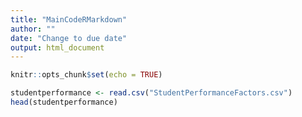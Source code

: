 ```yaml
---
title: "MainCodeRMarkdown"
author: ""
date: "Change to due date"
output: html_document
---
```


```r
knitr::opts_chunk$set(echo = TRUE)
```

```r
studentperformance <- read.csv("StudentPerformanceFactors.csv")
head(studentperformance)
```
